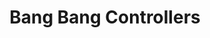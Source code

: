 ---
title: Bang Bang Controllers
description: The simplest type of closed loop control
hide_table_of_contents: true
sidebar_position: 1
---
